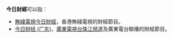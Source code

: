 '''今日財經'''可以指：
*[[無綫電視今日財經|無綫電視今日財經]]，香港無綫電視的財經節目。
*[[今日财经_(广东)|今日财经 (广东)]]，[[廣東電視台珠江频道|廣東電視台珠江频道]]及廣東電台聯播的財經節目。

{{disambig|Cat=四字作品消歧义}}